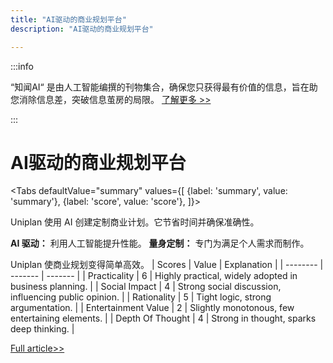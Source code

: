 ```yaml
---
title: "AI驱动的商业规划平台"
description: "AI驱动的商业规划平台"

---
```



:::info

“知闻AI“ 是由人工智能编撰的刊物集合，确保您只获得最有价值的信息，旨在助您消除信息差，突破信息茧房的局限。  [了解更多 >>](/)

:::

# AI驱动的商业规划平台


<Tabs
	defaultValue="summary"
	values={[
	{label: 'summary', value: 'summary'},
	{label: 'score', value: 'score'},
]}>
<TabItem value="summary">


Uniplan 使用 AI 创建定制商业计划。它节省时间并确保准确性。

**AI 驱动：** 利用人工智能提升性能。
**量身定制：** 专门为满足个人需求而制作。

Uniplan 使商业规划变得简单高效。
</TabItem>
<TabItem value="score">
	| Scores     | Value   | Explanation |
	| -------- | ------- | ------- |
	| Practicality  | 6    | Highly practical, widely adopted in business planning.    |
	| Social Impact | 4     | Strong social discussion, influencing public opinion.    |
	| Rationality    | 5    | Tight logic, strong argumentation.    |
	| Entertainment Value    | 2    | Slightly monotonous, few entertaining elements.    |
	| Depth Of Thought    | 4    | Strong in thought, sparks deep thinking.    |
</TabItem>
</Tabs>

[Full article>>](https://uniplan.ai/)
